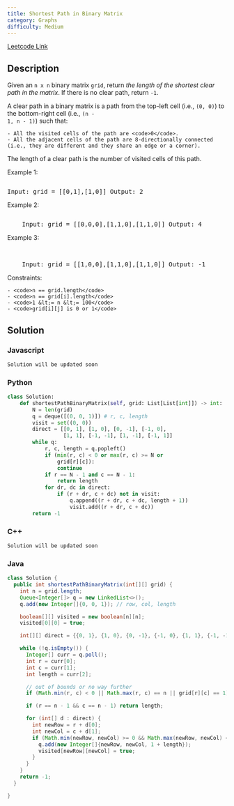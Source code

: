 ```yaml
---
title: Shortest Path in Binary Matrix
category: Graphs
difficulty: Medium
---
```


<Callout>

[Leetcode Link](https://leetcode.com/problems/shortest-path-in-binary-matrix)

</Callout>

## Description

Given an <code>n x n</code> binary matrix <code>grid</code>, return _the length of the shortest clear path in the matrix_. If there is no clear path, return <code>-1</code>.

A clear path in a binary matrix is a path from the top-left cell (i.e., <code>(0, 0)</code>) to the bottom-right cell (i.e., <code>(n - 1, n - 1)</code>) such that:

    - All the visited cells of the path are <code>0</code>.
    - All the adjacent cells of the path are 8-directionally connected (i.e., they are different and they share an edge or a corner).

The length of a clear path is the number of visited cells of this path.

Example 1:

<Image
	alt=""
	src="https://assets.leetcode.com/uploads/2021/02/18/example1_1.png"
	width={500}
	height={234}
/>
<br />
<pre className="overflow-x-auto">Input: grid = [[0,1],[1,0]] Output: 2</pre>

Example 2:

<Image
	alt=""
	src="https://assets.leetcode.com/uploads/2021/02/18/example2_1.png"
	height={216}
	width={500}
/>
<br />
<pre className="overflow-x-auto">
	Input: grid = [[0,0,0],[1,1,0],[1,1,0]] Output: 4
</pre>

Example 3:

<br />
<pre className="overflow-x-auto">
	Input: grid = [[1,0,0],[1,1,0],[1,1,0]] Output: -1
</pre>

Constraints:

    - <code>n == grid.length</code>
    - <code>n == grid[i].length</code>
    - <code>1 &lt;= n &lt;= 100</code>
    - <code>grid[i][j] is 0 or 1</code>

## Solution

### Javascript

```javascript
Solution will be updated soon
```

### Python

```python
class Solution:
    def shortestPathBinaryMatrix(self, grid: List[List[int]]) -> int:
        N = len(grid)
        q = deque([(0, 0, 1)]) # r, c, length
        visit = set((0, 0))
        direct = [[0, 1], [1, 0], [0, -1], [-1, 0],
                  [1, 1], [-1, -1], [1, -1], [-1, 1]]
        while q:
            r, c, length = q.popleft()
            if (min(r, c) < 0 or max(r, c) >= N or
                grid[r][c]):
                continue
            if r == N - 1 and c == N - 1:
                return length
            for dr, dc in direct:
                if (r + dr, c + dc) not in visit:
                    q.append((r + dr, c + dc, length + 1))
                    visit.add((r + dr, c + dc))
        return -1

```

### C++

```cpp
Solution will be updated soon
```

### Java

```java
class Solution {
  public int shortestPathBinaryMatrix(int[][] grid) {
    int n = grid.length;
    Queue<Integer[]> q = new LinkedList<>();
    q.add(new Integer[]{0, 0, 1}); // row, col, length

    boolean[][] visited = new boolean[n][n];
    visited[0][0] = true;

    int[][] direct = {{0, 1}, {1, 0}, {0, -1}, {-1, 0}, {1, 1}, {-1, -1}, {1, -1}, {-1, 1}};

    while (!q.isEmpty()) {
      Integer[] curr = q.poll();
      int r = curr[0];
      int c = curr[1];
      int length = curr[2];

      // out of bounds or no way further
      if (Math.min(r, c) < 0 || Math.max(r, c) == n || grid[r][c] == 1) continue;

      if (r == n - 1 && c == n - 1) return length;

      for (int[] d : direct) {
        int newRow = r + d[0];
        int newCol = c + d[1];
        if (Math.min(newRow, newCol) >= 0 && Math.max(newRow, newCol) < n && !visited[newRow][newCol]) {
          q.add(new Integer[]{newRow, newCol, 1 + length});
          visited[newRow][newCol] = true;
        }
      }
    }
    return -1;
  }

}

```
